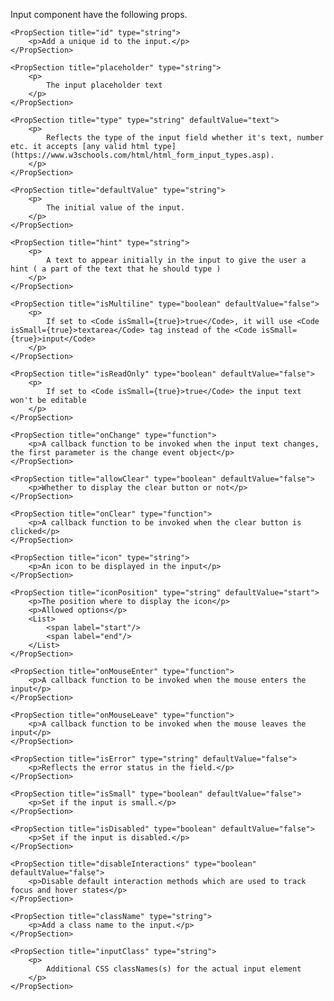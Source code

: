 
<PackageInstallGuide packageName="@wpmudev/sui-input" />

<Section title="Props" border={true}>
	<p>Input component have the following props.</p>

	<PropSection title="id" type="string">
		<p>Add a unique id to the input.</p>
	</PropSection>

	<PropSection title="placeholder" type="string">
		<p>
			The input placeholder text
		</p>
	</PropSection>

	<PropSection title="type" type="string" defaultValue="text">
		<p>
			Reflects the type of the input field whether it's text, number etc. it accepts [any valid html type](https://www.w3schools.com/html/html_form_input_types.asp).
		</p>
	</PropSection>

	<PropSection title="defaultValue" type="string">
		<p>
			The initial value of the input.
		</p>
	</PropSection>

	<PropSection title="hint" type="string">
		<p>
			A text to appear initially in the input to give the user a hint ( a part of the text that he should type )
		</p>
	</PropSection>

	<PropSection title="isMultiline" type="boolean" defaultValue="false">
		<p>
			If set to <Code isSmall={true}>true</Code>, it will use <Code isSmall={true}>textarea</Code> tag instead of the <Code isSmall={true}>input</Code>
		</p>
	</PropSection>

	<PropSection title="isReadOnly" type="boolean" defaultValue="false">
		<p>
			If set to <Code isSmall={true}>true</Code> the input text won't be editable
		</p>
	</PropSection>

	<PropSection title="onChange" type="function">
		<p>A callback function to be invoked when the input text changes, the first parameter is the change event object</p>
	</PropSection>

	<PropSection title="allowClear" type="boolean" defaultValue="false">
		<p>Whether to display the clear button or not</p>
	</PropSection>

	<PropSection title="onClear" type="function">
		<p>A callback function to be invoked when the clear button is clicked</p>
	</PropSection>
	
	<PropSection title="icon" type="string">
		<p>An icon to be displayed in the input</p>
	</PropSection>

	<PropSection title="iconPosition" type="string" defaultValue="start">
		<p>The position where to display the icon</p>
		<p>Allowed options</p>
		<List>
			<span label="start"/>
			<span label="end"/>
		</List>
	</PropSection>

	<PropSection title="onMouseEnter" type="function">
		<p>A callback function to be invoked when the mouse enters the input</p>
	</PropSection>

	<PropSection title="onMouseLeave" type="function">
		<p>A callback function to be invoked when the mouse leaves the input</p>
	</PropSection>
	
	<PropSection title="isError" type="string" defaultValue="false">
		<p>Reflects the error status in the field.</p>
	</PropSection>
	
	<PropSection title="isSmall" type="boolean" defaultValue="false">
		<p>Set if the input is small.</p>
	</PropSection>
	
	<PropSection title="isDisabled" type="boolean" defaultValue="false">
		<p>Set if the input is disabled.</p>
	</PropSection>

	<PropSection title="disableInteractions" type="boolean" defaultValue="false">
		<p>Disable default interaction methods which are used to track focus and hover states</p>
	</PropSection>

	<PropSection title="className" type="string">
		<p>Add a class name to the input.</p>
	</PropSection>

	<PropSection title="inputClass" type="string">
		<p>
			Additional CSS classNames(s) for the actual input element 
		</p>
	</PropSection>
	
</Section>
